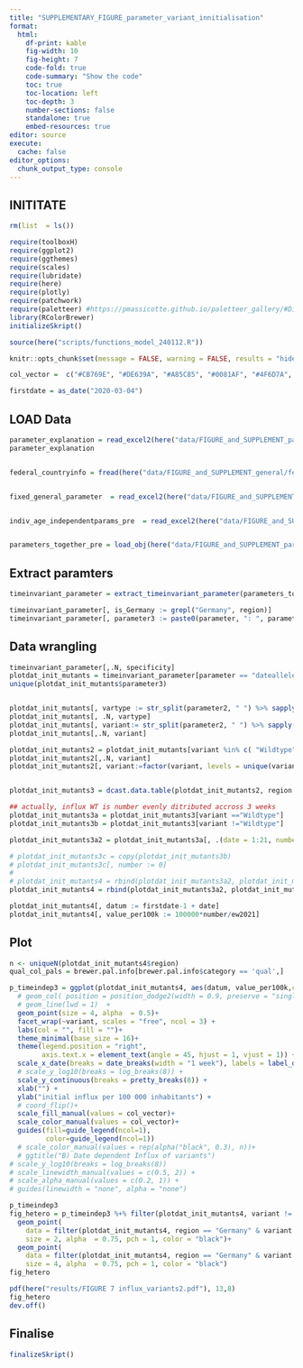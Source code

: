 ```yaml
---
title: "SUPPLEMENTARY_FIGURE_parameter_variant_innitialisation"
format:
  html:
    df-print: kable
    fig-width: 10
    fig-height: 7
    code-fold: true
    code-summary: "Show the code"
    toc: true
    toc-location: left
    toc-depth: 3
    number-sections: false
    standalone: true
    embed-resources: true
editor: source
execute:
  cache: false
editor_options:
  chunk_output_type: console
---
```


## INITITATE

```r
rm(list  = ls())

require(toolboxH)
require(ggplot2)
require(ggthemes)
require(scales)
require(lubridate)
require(here)
require(plotly)
require(patchwork)
require(paletteer) #https://pmassicotte.github.io/paletteer_gallery/#Diverging
library(RColorBrewer)
initializeSkript()

source(here("scripts/functions_model_240112.R"))

knitr::opts_chunk$set(message = FALSE, warning = FALSE, results = "hide")

col_vector =  c("#CB769E", "#DE639A", "#A85C85", "#0081AF", "#4F6D7A", "#7C6A0A", "#368F8B", "#246A73", "#5CC1BC", "#62C370", "#F7C548", "#F97E44", "#FB3640", "#B7245C", "#0D3B66", "#3E2F5B", "#B2675E", "#644536") # Nogpalette 

firstdate = as_date("2020-03-04")
```

## LOAD Data
```r
parameter_explanation = read_excel2(here("data/FIGURE_and_SUPPLEMENT_parameter/parameter_explanation_240106.xlsx"))
parameter_explanation


federal_countryinfo = fread(here("data/FIGURE_and_SUPPLEMENT_general/federal_countries.csv"))


fixed_general_parameter  = read_excel2(here("data/FIGURE_and_SUPPLEMENT_parameter/fixed_general_parameter.xlsx"))


indiv_age_independentparams_pre  = read_excel2(here("data/FIGURE_and_SUPPLEMENT_parameter/indiv_age_independentparams.xlsx"))


parameters_together_pre = load_obj(here("data/FIGURE_and_SUPPLEMENT_parameter/parameters_together.RData"))
```

## Extract paramters
```r


timeinvariant_parameter = extract_timeinvariant_parameter(parameters_together_pre, indiv_age_independentparams_pre, fixed_general_parameter,federal_countryinfo,parameter_explanation)

timeinvariant_parameter[, is_Germany := grepl("Germany", region)]
timeinvariant_parameter[, parameter3 := paste0(parameter, ": ", parameter2)]

```






## Data wrangling
```r
timeinvariant_parameter[,.N, specificity]
plotdat_init_mutants = timeinvariant_parameter[parameter == "dateallele_Wildtype" | (specificity == "region" & grepl("initial", ignore.case = T, parameter2))]
unique(plotdat_init_mutants$parameter3)


plotdat_init_mutants[, vartype := str_split(parameter2, " ") %>% sapply(., "[", 2)] 
plotdat_init_mutants[, .N, vartype]
plotdat_init_mutants[, variant:= str_split(parameter2, " ") %>% sapply(., last)]
plotdat_init_mutants[,.N, variant]

plotdat_init_mutants2 = plotdat_init_mutants[variant %in% c( "Wildtype", "Alpha", "Delta", "BA1", "BA2", "BA5"), -"agegroup"] %>% unique()
plotdat_init_mutants2[,.N, variant]
plotdat_init_mutants2[, variant:=factor(variant, levels = unique(variant))]


plotdat_init_mutants3 = dcast.data.table(plotdat_init_mutants2, region +ew2021+ variant ~ vartype, value.var = c('value'))

## actually, influx WT is number evenly ditributed accross 3 weeks
plotdat_init_mutants3a = plotdat_init_mutants3[variant =="Wildtype"]
plotdat_init_mutants3b = plotdat_init_mutants3[variant !="Wildtype"]

plotdat_init_mutants3a2 = plotdat_init_mutants3a[, .(date = 1:21, number = number/21), .(ew2021, region, variant)]

# plotdat_init_mutants3c = copy(plotdat_init_mutants3b)
# plotdat_init_mutants3c[, number := 0]
# 
# plotdat_init_mutants4 = rbind(plotdat_init_mutants3a2, plotdat_init_mutants3b, plotdat_init_mutants3c)
plotdat_init_mutants4 = rbind(plotdat_init_mutants3a2, plotdat_init_mutants3b)

plotdat_init_mutants4[, datum := firstdate-1 + date]
plotdat_init_mutants4[, value_per100k := 100000*number/ew2021]
```

## Plot    
```r
n <- uniqueN(plotdat_init_mutants4$region)
qual_col_pals = brewer.pal.info[brewer.pal.info$category == 'qual',]

p_timeindep3 = ggplot(plotdat_init_mutants4, aes(datum, value_per100k,col = region, fill = region)) + 
  # geom_col( position = position_dodge2(width = 0.9, preserve = "single"))  + 
  # geom_line(lwd = 1)  +
  geom_point(size = 4, alpha  = 0.5)+
  facet_wrap(~variant, scales = "free", ncol = 3) +
  labs(col = "", fill = "")+
  theme_minimal(base_size = 16)+
  theme(legend.position = "right", 
        axis.text.x = element_text(angle = 45, hjust = 1, vjust = 1)) + 
  scale_x_date(breaks = date_breaks(width = "1 week"), labels = label_date(format = "%d-%b-%y"))+
  # scale_y_log10(breaks = log_breaks(8)) +
  scale_y_continuous(breaks = pretty_breaks(8)) +
  xlab("") +
  ylab("initial influx per 100 000 inhabitants") +
  # coord_flip()+
  scale_fill_manual(values = col_vector)+
  scale_color_manual(values = col_vector)+
  guides(fill=guide_legend(ncol=1),
         color=guide_legend(ncol=1))
  # scale_color_manual(values = rep(alpha("black", 0.3), n))+
  # ggtitle("B) Date dependent Influx of variants") 
# scale_y_log10(breaks = log_breaks(8))
# scale_linewidth_manual(values = c(0.5, 2)) +
# scale_alpha_manual(values = c(0.2, 1)) +
# guides(linewidth = "none", alpha = "none")

p_timeindep3
fig_hetero = p_timeindep3 %+% filter(plotdat_init_mutants4, variant != "Wildtype") + 
  geom_point(
    data = filter(plotdat_init_mutants4, region == "Germany" & variant != "Wildtype"),
    size = 2, alpha  = 0.75, pch = 1, color = "black")+ 
  geom_point(
    data = filter(plotdat_init_mutants4, region == "Germany" & variant != "Wildtype"),
    size = 4, alpha  = 0.75, pch = 1, color = "black")
fig_hetero
```
<!-- save pig -->
```r


pdf(here("results/FIGURE 7 influx_variants2.pdf"), 13,8)
fig_hetero
dev.off()

```



## Finalise
```r

finalizeSkript()
```

